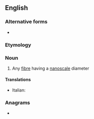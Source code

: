 ==English==

===Alternative forms===
* {{l|en|nanofibre}}

===Etymology===
{{prefix|en|nano|fiber}}

===Noun===
{{wikipedia}}
{{en-noun}}

# Any [[fibre]] having a [[nanoscale]] diameter

====Translations====
{{trans-top}}
* Italian: {{t+|it|nanofibra|f}}
{{trans-mid}}
{{trans-bottom}}

===Anagrams===
* {{anagrams|en|a=abefinnor|Febronian|nanofibre}}